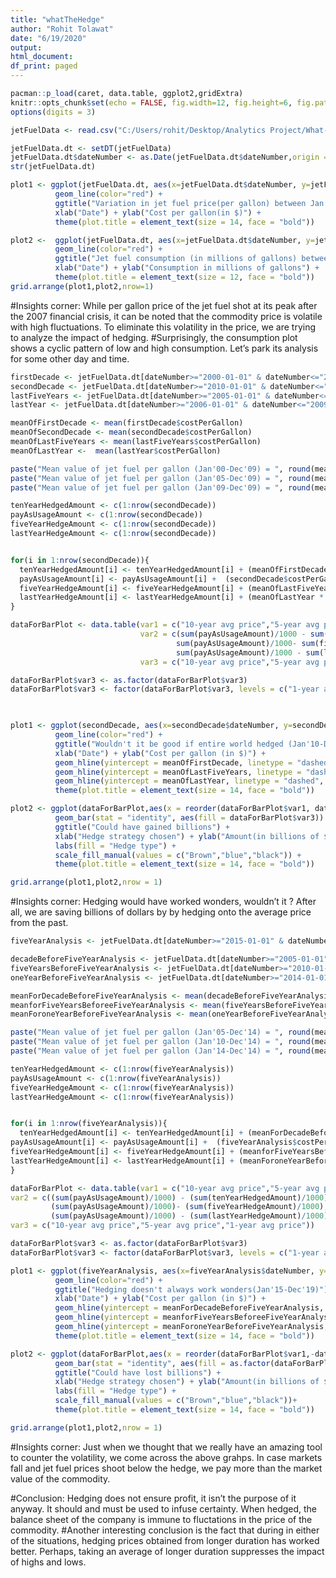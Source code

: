 ```yaml
---
title: "whatTheHedge"
author: "Rohit Tolawat"
date: "6/19/2020"
output:
html_document:
df_print: paged
---
```


```r
pacman::p_load(caret, data.table, ggplot2,gridExtra)
knitr::opts_chunk$set(echo = FALSE, fig.width=12, fig.height=6, fig.path = 'Figs/')
options(digits = 3)
```

```r
jetFuelData <- read.csv("C:/Users/rohit/Desktop/Analytics Project/What-The-Hedge/fuel-data.csv", header = TRUE)

jetFuelData.dt <- setDT(jetFuelData)
jetFuelData.dt$dateNumber <- as.Date(jetFuelData.dt$dateNumber,origin = "1899-12-30")
str(jetFuelData.dt)
```


```r
plot1 <- ggplot(jetFuelData.dt, aes(x=jetFuelData.dt$dateNumber, y=jetFuelData.dt$costPerGallon)) +
          geom_line(color="red") +
          ggtitle("Variation in jet fuel price(per gallon) between Jan'00-Apr'20") +
          xlab("Date") + ylab("Cost per gallon(in $)") +
          theme(plot.title = element_text(size = 14, face = "bold"))

plot2 <-  ggplot(jetFuelData.dt, aes(x=jetFuelData.dt$dateNumber, y=jetFuelData.dt$totalConsumptioninMillionOfGallon)) +
          geom_line(color="red") +
          ggtitle("Jet fuel consumption (in millions of gallons) between Jan'00-Apr'20") +
          xlab("Date") + ylab("Consumption in millions of gallons") +
          theme(plot.title = element_text(size = 12, face = "bold"))
grid.arrange(plot1,plot2,nrow=1)
```
#Insights corner: While per gallon price of the jet fuel shot at its peak after the 2007 financial crisis, it can be noted that the commodity price is volatile with high fluctuations. To eliminate this volatility in the price, we are trying to analyze the impact of hedging.
#Surprisingly, the consumption plot shows  a cyclic pattern of low and high consumption. Let's park its analysis for some other day and time.
```r
firstDecade <- jetFuelData.dt[dateNumber>="2000-01-01" & dateNumber<="2009-12-01"]
secondDecade <- jetFuelData.dt[dateNumber>="2010-01-01" & dateNumber<="2019-12-01"]
lastFiveYears <- jetFuelData.dt[dateNumber>="2005-01-01" & dateNumber<="2009-12-01"]
lastYear <- jetFuelData.dt[dateNumber>="2006-01-01" & dateNumber<="2009-12-01"]

meanOfFirstDecade <- mean(firstDecade$costPerGallon)
meanOfSecondDecade <- mean(secondDecade$costPerGallon)
meanOfLastFiveYears <- mean(lastFiveYears$costPerGallon)
meanOfLastYear <-  mean(lastYear$costPerGallon)

paste("Mean value of jet fuel per gallon (Jan'00-Dec'09) = ", round(meanOfFirstDecade,2))
paste("Mean value of jet fuel per gallon (Jan'05-Dec'09) = ", round(meanOfLastFiveYears,2))
paste("Mean value of jet fuel per gallon (Jan'09-Dec'09) = ", round(meanOfLastYear,2))
```


```r
tenYearHedgedAmount <- c(1:nrow(secondDecade))
payAsUsageAmount <- c(1:nrow(secondDecade))
fiveYearHedgeAmount <- c(1:nrow(secondDecade))
lastYearHedgeAmount <- c(1:nrow(secondDecade))


for(i in 1:nrow(secondDecade)){
  tenYearHedgedAmount[i] <- tenYearHedgedAmount[i] + (meanOfFirstDecade * secondDecade$totalConsumptioninMillionOfGallon[i])
  payAsUsageAmount[i] <- payAsUsageAmount[i] +  (secondDecade$costPerGallon[i] * secondDecade$totalConsumptioninMillionOfGallon[i])
  fiveYearHedgeAmount[i] <- fiveYearHedgeAmount[i] + (meanOfLastFiveYears * secondDecade$totalConsumptioninMillionOfGallon[i])
  lastYearHedgeAmount[i] <- lastYearHedgeAmount[i] + (meanOfLastYear * secondDecade$totalConsumptioninMillionOfGallon[i])
}

dataForBarPlot <- data.table(var1 = c("10-year avg price","5-year avg price","1-year avg price"),
                             var2 = c(sum(payAsUsageAmount)/1000 - sum(tenYearHedgedAmount)/1000,
                                     sum(payAsUsageAmount)/1000- sum(fiveYearHedgeAmount)/1000,
                                     sum(payAsUsageAmount)/1000 - sum(lastYearHedgeAmount)/1000), 
                             var3 = c("10-year avg price","5-year avg price","1-year avg price"))

dataForBarPlot$var3 <- as.factor(dataForBarPlot$var3)
dataForBarPlot$var3 <- factor(dataForBarPlot$var3, levels = c("1-year avg price","5-year avg price","10-year avg price"))

  
```

```r
plot1 <- ggplot(secondDecade, aes(x=secondDecade$dateNumber, y=secondDecade$costPerGallon)) +
          geom_line(color="red") +
          ggtitle("Wouldn't it be good if entire world hedged (Jan'10-Dec'19)") +
          xlab("Date") + ylab("Cost per gallon (in $)") +
          geom_hline(yintercept = meanOfFirstDecade, linetype = "dashed", color = "black") +
          geom_hline(yintercept = meanOfLastFiveYears, linetype = "dashed", color = "blue") + 
          geom_hline(yintercept = meanOfLastYear, linetype = "dashed", color = "Brown") +
          theme(plot.title = element_text(size = 14, face = "bold"))

plot2 <- ggplot(dataForBarPlot,aes(x = reorder(dataForBarPlot$var1, dataForBarPlot$var2), y = dataForBarPlot$var2)) +
          geom_bar(stat = "identity", aes(fill = dataForBarPlot$var3)) +
          ggtitle("Could have gained billions") +
          xlab("Hedge strategy chosen") + ylab("Amount(in billions of $) saved by hedging") +
          labs(fill = "Hedge type") + 
          scale_fill_manual(values = c("Brown","blue","black")) +
          theme(plot.title = element_text(size = 14, face = "bold"))

grid.arrange(plot1,plot2,nrow = 1)
```
#Insights corner: Hedging would have worked wonders, wouldn't it ? After all, we are saving billions of dollars by by hedging onto the average price from the past.


```r
fiveYearAnalysis <- jetFuelData.dt[dateNumber>="2015-01-01" & dateNumber<="2019-12-01"]

decadeBeforeFiveYearAnalysis <- jetFuelData.dt[dateNumber>="2005-01-01" & dateNumber<="2014-12-01"]
fiveYearsBeforeFiveYearAnalysis <- jetFuelData.dt[dateNumber>="2010-01-01" & dateNumber<="2014-12-01"]
oneYearBeforeFiveYearAnalysis <- jetFuelData.dt[dateNumber>="2014-01-01" & dateNumber<="2014-12-01"]

meanForDecadeBeforeFiveYearAnalysis <- mean(decadeBeforeFiveYearAnalysis$costPerGallon)
meanforFiveYearsBeforeeFiveYearAnalysis <- mean(fiveYearsBeforeFiveYearAnalysis$costPerGallon)
meanForoneYearBeforeFiveYearAnalysis <- mean(oneYearBeforeFiveYearAnalysis$costPerGallon)

paste("Mean value of jet fuel per gallon (Jan'05-Dec'14) = ", round(meanForDecadeBeforeFiveYearAnalysis,2))
paste("Mean value of jet fuel per gallon (Jan'10-Dec'14) = ", round(meanforFiveYearsBeforeeFiveYearAnalysis,2))
paste("Mean value of jet fuel per gallon (Jan'14-Dec'14) = ", round(meanForoneYearBeforeFiveYearAnalysis,2))

```


```r
tenYearHedgedAmount <- c(1:nrow(fiveYearAnalysis))
payAsUsageAmount <- c(1:nrow(fiveYearAnalysis))
fiveYearHedgeAmount <- c(1:nrow(fiveYearAnalysis))
lastYearHedgeAmount <- c(1:nrow(fiveYearAnalysis))


for(i in 1:nrow(fiveYearAnalysis)){
  tenYearHedgedAmount[i] <- tenYearHedgedAmount[i] + (meanForDecadeBeforeFiveYearAnalysis *        fiveYearAnalysis$totalConsumptioninMillionOfGallon[i])
payAsUsageAmount[i] <- payAsUsageAmount[i] +  (fiveYearAnalysis$costPerGallon[i] * fiveYearAnalysis$totalConsumptioninMillionOfGallon[i])
fiveYearHedgeAmount[i] <- fiveYearHedgeAmount[i] + (meanforFiveYearsBeforeeFiveYearAnalysis * fiveYearAnalysis$totalConsumptioninMillionOfGallon[i])
lastYearHedgeAmount[i] <- lastYearHedgeAmount[i] + (meanForoneYearBeforeFiveYearAnalysis * fiveYearAnalysis$totalConsumptioninMillionOfGallon[i])
}

dataForBarPlot <- data.table(var1 = c("10-year avg price","5-year avg price","1-year avg price"),
var2 = c((sum(payAsUsageAmount)/1000) - (sum(tenYearHedgedAmount)/1000),
         (sum(payAsUsageAmount)/1000)- (sum(fiveYearHedgeAmount)/1000),
         (sum(payAsUsageAmount)/1000) - (sum(lastYearHedgeAmount)/1000)),
var3 = c("10-year avg price","5-year avg price","1-year avg price"))

dataForBarPlot$var3 <- as.factor(dataForBarPlot$var3)
dataForBarPlot$var3 <- factor(dataForBarPlot$var3, levels = c("1-year avg price","5-year avg price","10-year avg price"))
```


```r
plot1 <- ggplot(fiveYearAnalysis, aes(x=fiveYearAnalysis$dateNumber, y=fiveYearAnalysis$costPerGallon)) +
          geom_line(color="red") +
          ggtitle("Hedging doesn't always work wonders(Jan'15-Dec'19)") +
          xlab("Date") + ylab("Cost per gallon (in $)") +
          geom_hline(yintercept = meanForDecadeBeforeFiveYearAnalysis, linetype = "dashed", color = "black") +
          geom_hline(yintercept = meanforFiveYearsBeforeeFiveYearAnalysis, linetype = "dashed", color = "blue") +
          geom_hline(yintercept = meanForoneYearBeforeFiveYearAnalysis, linetype = "dashed", color = "Brown") + 
          theme(plot.title = element_text(size = 14, face = "bold"))

plot2 <- ggplot(dataForBarPlot,aes(x = reorder(dataForBarPlot$var1,-dataForBarPlot$var2), y = dataForBarPlot$var2)) +
          geom_bar(stat = "identity", aes(fill = as.factor(dataForBarPlot$var3))) +
          ggtitle("Could have lost billions") +
          xlab("Hedge strategy chosen") + ylab("Amount(in billions of $) lost due to hedging") +
          labs(fill = "Hedge type") + 
          scale_fill_manual(values = c("Brown","blue","black"))+ 
          theme(plot.title = element_text(size = 14, face = "bold"))

grid.arrange(plot1,plot2,nrow = 1)
```
#Insights corner: Just when we thought that we really have an amazing tool to counter the volatility, we come across the above grahps. In case markets fall and jet fuel prices shoot below the hedge, we pay more than the market value of the commodity.

#Conclusion: Hedging does not ensure profit, it isn't the purpose of it anyway. It should and must be used to infuse certainty. When hedged, the balance sheet of the company is immune to fluctations in the price of the commodity.
#Another interesting conclusion is the fact that during in either of the situations, hedging prices obtained from longer duration has worked better. Perhaps, taking an average of longer duration suppresses the impact of highs and lows.


